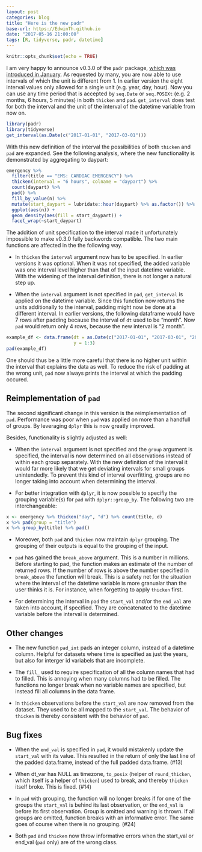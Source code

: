 ```yaml
---
layout: post
categories: blog
title: "Here is the new padr"
base-url: https://EdwinTh.github.io
date: "2017-05-16 21:00:00"
tags: [R, tidyverse, padr, datetime]
---
```


```r
knitr::opts_chunk$set(echo = TRUE)
```

I am very happy to announce v0.3.0 of the `padr` package, [which was introduced in January](https://edwinth.github.io/blog/padr-intro/). As requested by many, you are now able to use intervals of which the unit is different from 1. In earlier version the eight interval values only allowed for a single unit (e.g. year, day, hour). Now you can use any time period that is accepted by `seq.Date` or `seq.POSIXt` (e.g. 2 months, 6 hours, 5 minutes) in both `thicken` and `pad`. `get_interval` does test for both the interval and the unit of the interval of the datetime variable from now on.

```r
library(padr)
library(tidyverse)
get_interval(as.Date(c("2017-01-01", "2017-03-01")))
```

With this new definition of the interval the possibilities of both `thicken` and `pad` are expanded. See the following analysis, where the new functionality is demonstrated by aggregating to daypart:

```r
emergency %>% 
  filter(title == "EMS: CARDIAC EMERGENCY") %>% 
  thicken(interval = "6 hours", colname = "daypart") %>% 
  count(daypart) %>% 
  pad() %>% 
  fill_by_value(n) %>% 
  mutate(start_daypart = lubridate::hour(daypart) %>% as.factor()) %>% 
  ggplot(aes(n)) +
  geom_density(aes(fill = start_daypart)) +
  facet_wrap(~start_daypart)
```


The addition of unit specification to the interval made it unfortunately impossible to make v0.3.0 fully backwords compatible. The two main functions are affected in the the following way.

* In `thicken` the `interval` argument now has to be specified. In earlier versions it was optional. When it was not specified, the added variable was one interval level higher than that of the input datetime variable. With the widening of the interval definition, there is not longer a natural step up.

* When the `interval` argument is not specified in `pad`, `get_interval` is applied on the datetime variable. Since this function now returns the units additionally to the interval, padding might now be done at a different interval. In earlier versions, the following dataframe would have 7 rows after padding because the interval of `dt` used to be "month". Now `pad` would return only 4 rows, because the new interval is "2 month".

```r
example_df <- data.frame(dt = as.Date(c("2017-01-01", "2017-03-01", "2017-07-01")),
                         y = 1:3)
pad(example_df)
```

One should thus be a little more careful that there is no higher unit within the interval that explains the data as well. To reduce the risk of padding at the wrong unit, `pad` now always prints the interval at which the padding occured.

## Reimplementation of `pad`

The second significant change in this version is the reimplementatiion of `pad`. Performance was poor when `pad` was applied on more than a handfull of groups. By leveraging `dplyr` this is now greatly improved.

Besides, functionality is slightly adjusted as well:

* When the `interval` argument is not specified and the `group` argument is specified, the interval is now determined on all observations instead of within each group separately. With the new definition of the interval it would far more likely that we get deviating intervals for small groups unintendedly. To prevent this kind of interval overfitting, groups are no longer taking into account when determining the interval.

* For better integration with `dplyr`, it is now possible to specifiy the grouping variable(s) for `pad` with `dplyr::group_by`. The following two are interchangeable:

```r
x <- emergency %>% thicken("day", "d") %>% count(title, d)
x %>% pad(group = "title")
x %>% group_by(title) %>% pad()
```

* Moreover, both `pad` and `thicken` now maintain `dplyr` grouping. The grouping of their outputs is equal to the grouping of the input.

* `pad` has gained the `break_above` argument. This is a number in millions. Before starting to pad, the function makes an estimate of the number of returned rows. If the number of rows is above the number specified in `break_above` the function will break. This is a safety net for the situation where the interval of the datetime variable is more granualar than the user thinks it is. For instance, when forgetting to apply `thicken` first. 

* For determining the interval in `pad` the `start_val` and/or the `end_val` are taken into account, if specified. They are concatenated to the datetime variable before the interval is determined. 

## Other changes

* The new function `pad_int` pads an integer column, instead of a datetime column. Helpful for datasets where time is specified as just the years, but also for interger id variabels that are incomplete.

* The `fill_` used to require specification of all the column names that had to filled. This is annoying when many columns had to be filled. The functions no longer break when no variable names are specified, but instead fill all columns in the data frame.

* In `thicken` observations before the `start_val` are now removed from the dataset. They used to be all mapped to the `start_val`. The behavior of `thicken` is thereby consistent with the behavior of `pad`.

## Bug fixes

* When the `end_val` is specified in `pad`, it would mistakenly update the `start_val` with its value. This resulted in the return of only the last line of the padded data.frame, instead of the full padded data.frame. (#13)

* When dt_var has NULL as timezone, `to_posix` (helper of `round_thicken`, which itself is a helper of `thicken`) used to break, and thereby `thicken` itself broke. This is fixed. (#14)

* In `pad` with grouping, the function will no longer breaks if for one of the groups the `start_val` is behind its last observation, or the `end_val` is before its first observation. Group is omitted and warning is thrown. If all groups are omitted, function breaks with an informative error. The same goes of course when there is no grouping. (#24)

* Both `pad` and `thicken` now throw informative errors when the start_val or end_val (`pad` only) are of the wrong class.

